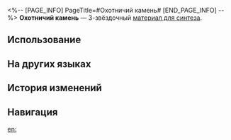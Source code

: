 <%-- [PAGE_INFO]
PageTitle=#Охотничий камень#
[END_PAGE_INFO] --%>
{{Предмет Инфобокс
|id          = 182003
|Изображение = Предмет Охотничий камень.png
|Тип         = Материал для синтеза
|Инвентарь   = Другие материалы
|Редкость    = 3
|Эффект      = 
|Описание    = Материал для синтеза уровня 3
|Источник1   = [[Владелец магазина]]
}}
{{Описание|Кажется, этот камешек обладает силой Охоты.<br />Как будто по велению чьей-то воли он продолжает медленно двигаться в определённом направлении.<br />Считаешь, он похож на магнит? Нет, это не так.<br /><br />''«Мои стопы направляются туда, куда летит стрела».''}}
'''Охотничий камень''' — 3-звёздочный [[Материалы для синтеза|материал для синтеза]].

==Использование==
{{Используется в создании}}

==На других языках==
{{На других языках
|en   = Stone of The Hunt
|zhs  = 巡猎石
|zht  = 巡獵石
|ja   = 巡狩石
|ko   = 수렵석
|es   = Piedra de la Cacería
|fr   = Pierre de la Chasse
|ru   = Охотничий камень
|th   = Stone of the Hunt
|vi   = Đá Săn Bắn
|de   = Stein der Jagd
|id   = Stone of the Hunt
|pt   = Pedra da Caça
}}

==История изменений==
{{История изменений|3.5}}

==Навигация==
{{Материалы синтеза Навбокс}}

[[en:]]